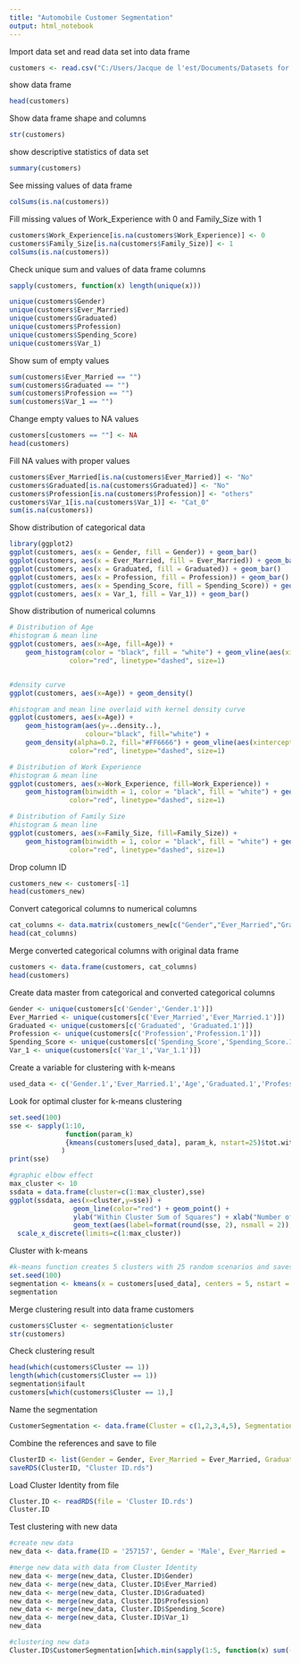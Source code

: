 ---
title: "Automobile Customer Segmentation"
output: html_notebook
---

Import data set and read data set into data frame
```{r}
customers <- read.csv("C:/Users/Jacque de l'est/Documents/Datasets for Data Science/Automobile Company Customers.csv", stringsAsFactors = FALSE)
```

show data frame
```{r}
head(customers)
```

Show data frame shape and columns
```{r}
str(customers)
```

show descriptive statistics of data set
```{r}
summary(customers)
```

See missing values of data frame
```{r}
colSums(is.na(customers))
```

Fill missing values of Work_Experience with 0 and Family_Size with 1
```{r}
customers$Work_Experience[is.na(customers$Work_Experience)] <- 0
customers$Family_Size[is.na(customers$Family_Size)] <- 1
colSums(is.na(customers))
```

Check unique sum and values of data frame columns
```{r}
sapply(customers, function(x) length(unique(x)))
```
```{r}
unique(customers$Gender)
unique(customers$Ever_Married)
unique(customers$Graduated)
unique(customers$Profession)
unique(customers$Spending_Score)
unique(customers$Var_1)
```

Show sum of empty values
```{r}
sum(customers$Ever_Married == "")
sum(customers$Graduated == "")
sum(customers$Profession == "")
sum(customers$Var_1 == "")
```

Change empty values to NA values
```{r}
customers[customers == ""] <- NA
head(customers)
```

Fill NA values with proper values
```{r}
customers$Ever_Married[is.na(customers$Ever_Married)] <- "No"
customers$Graduated[is.na(customers$Graduated)] <- "No"
customers$Profession[is.na(customers$Profession)] <- "others"
customers$Var_1[is.na(customers$Var_1)] <- "Cat_0"
sum(is.na(customers))
```

Show distribution of categorical data
```{r}
library(ggplot2)
ggplot(customers, aes(x = Gender, fill = Gender)) + geom_bar()
ggplot(customers, aes(x = Ever_Married, fill = Ever_Married)) + geom_bar()
ggplot(customers, aes(x = Graduated, fill = Graduated)) + geom_bar()
ggplot(customers, aes(x = Profession, fill = Profession)) + geom_bar()
ggplot(customers, aes(x = Spending_Score, fill = Spending_Score)) + geom_bar()
ggplot(customers, aes(x = Var_1, fill = Var_1)) + geom_bar()
```

Show distribution of numerical columns
```{r}
# Distribution of Age
#histogram & mean line
ggplot(customers, aes(x=Age, fill=Age)) +
    geom_histogram(color = "black", fill = "white") + geom_vline(aes(xintercept=mean(Age)),
               color="red", linetype="dashed", size=1)


#density curve
ggplot(customers, aes(x=Age)) + geom_density()

#histogram and mean line overlaid with kernel density curve
ggplot(customers, aes(x=Age)) + 
    geom_histogram(aes(y=..density..),
                   colour="black", fill="white") +
    geom_density(alpha=0.2, fill="#FF6666") + geom_vline(aes(xintercept=mean(Age)),
               color="red", linetype="dashed", size=1)
```
```{r}
# Distribution of Work Experience
#histogram & mean line
ggplot(customers, aes(x=Work_Experience, fill=Work_Experience)) +
    geom_histogram(binwidth = 1, color = "black", fill = "white") + geom_vline(aes(xintercept=mean(Work_Experience)),
               color="red", linetype="dashed", size=1)
```
```{r}
# Distribution of Family Size
#histogram & mean line
ggplot(customers, aes(x=Family_Size, fill=Family_Size)) +
    geom_histogram(binwidth = 1, color = "black", fill = "white") + geom_vline(aes(xintercept=mean(Family_Size)),
               color="red", linetype="dashed", size=1)
```

Drop column ID
```{r}
customers_new <- customers[-1]
head(customers_new)
```

Convert categorical columns to numerical columns
```{r}
cat_columns <- data.matrix(customers_new[c("Gender","Ever_Married","Graduated","Profession","Spending_Score","Var_1")])
head(cat_columns)
```

Merge converted categorical columns with original data frame
```{r}
customers <- data.frame(customers, cat_columns)
head(customers)
```

Create data master from categorical and converted categorical columns
```{r}
Gender <- unique(customers[c('Gender','Gender.1')])
Ever_Married <- unique(customers[c('Ever_Married','Ever_Married.1')])
Graduated <- unique(customers[c('Graduated', 'Graduated.1')])
Profession <- unique(customers[c('Profession','Profession.1')])
Spending_Score <- unique(customers[c('Spending_Score','Spending_Score.1')])
Var_1 <- unique(customers[c('Var_1','Var_1.1')])
```

Create a variable for clustering with k-means
```{r}
used_data <- c('Gender.1','Ever_Married.1','Age','Graduated.1','Profession.1','Work_Experience','Spending_Score.1','Family_Size','Var_1.1')
```

Look for optimal cluster for k-means clustering
```{r}
set.seed(100)
sse <- sapply(1:10, 
			  function(param_k)
			  {kmeans(customers[used_data], param_k, nstart=25)$tot.withinss}
			 )
print(sse)

#graphic elbow effect
max_cluster <- 10
ssdata = data.frame(cluster=c(1:max_cluster),sse)
ggplot(ssdata, aes(x=cluster,y=sse)) +
                geom_line(color="red") + geom_point() +
                ylab("Within Cluster Sum of Squares") + xlab("Number of Cluster") +
                geom_text(aes(label=format(round(sse, 2), nsmall = 2)),hjust=-0.2, vjust=-0.5) +
  scale_x_discrete(limits=c(1:max_cluster))

```

Cluster with k-means
```{r}
#k-means function creates 5 clusters with 25 random scenarios and saves them into segmentation
set.seed(100)
segmentation <- kmeans(x = customers[used_data], centers = 5, nstart = 25)
segmentation
```

Merge clustering result into data frame customers
```{r}
customers$Cluster <- segmentation$cluster
str(customers)
```

Check clustering result
```{r}
head(which(customers$Cluster == 1))
length(which(customers$Cluster == 1))
segmentation$ifault
customers[which(customers$Cluster == 1),]
```

Name the segmentation
```{r}
CustomerSegmentation <- data.frame(Cluster = c(1,2,3,4,5), Segmentation = c("Diamond Senior", "Silver Middle", "Silver Young", "Gold Professional", "Diamond Professional"))
```

Combine the references and save to file
```{r}
ClusterID <- list(Gender = Gender, Ever_Married = Ever_Married, Graduated = Graduated, Profession = Profession, Spending_Score = Spending_Score, Var_1 = Var_1, segmentation = segmentation, CustomerSegmentation = CustomerSegmentation, used_data = used_data)
saveRDS(ClusterID, "Cluster ID.rds")
```

Load Cluster Identity from file
```{r}
Cluster.ID <- readRDS(file = 'Cluster ID.rds')
Cluster.ID
```
Test clustering with new data
```{r}
#create new data
new_data <- data.frame(ID = '257157', Gender = 'Male', Ever_Married = 'No', Age = 34, Graduated = 'Yes', Profession = 'Artist', Work_Experience = 6, Spending_Score = 'Low', Family_Size = 1, Var_1 = 'Cat_2')

#merge new data with data from Cluster Identity
new_data <- merge(new_data, Cluster.ID$Gender)
new_data <- merge(new_data, Cluster.ID$Ever_Married)
new_data <- merge(new_data, Cluster.ID$Graduated)
new_data <- merge(new_data, Cluster.ID$Profession)
new_data <- merge(new_data, Cluster.ID$Spending_Score)
new_data <- merge(new_data, Cluster.ID$Var_1)
new_data

#clustering new data
Cluster.ID$CustomerSegmentation[which.min(sapply(1:5, function(x) sum((new_data[Cluster.ID$used_data] - Cluster.ID$segmentation$centers[x,])^2))),]
```

